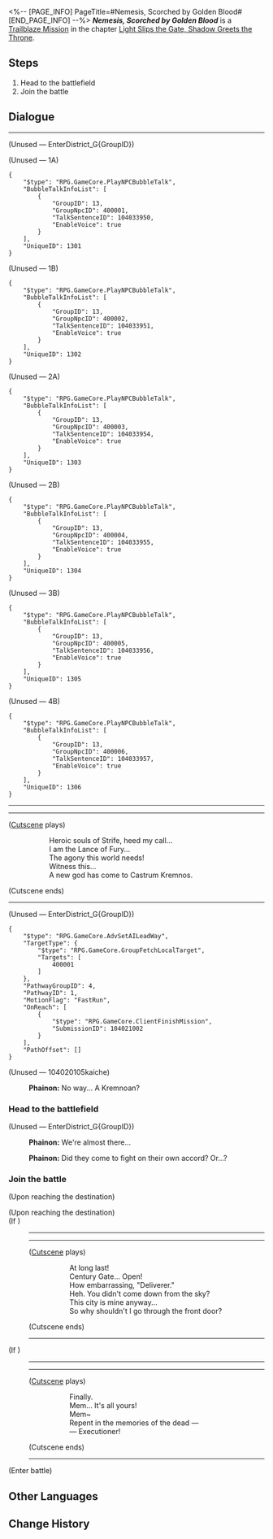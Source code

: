 <%-- [PAGE_INFO]
PageTitle=#Nemesis, Scorched by Golden Blood#
[END_PAGE_INFO] --%>
{{Stub|Dialogue.}}
{{Mission Infobox
|id            = 1040210
|title         = 
|image         = <!--Mission Nemesis, Scorched by Golden Blood.png-->
|type          = Trailblaze
|event_name    = 
|chapter       = Light Slips the Gate, Shadow Greets the Throne
|requirements  = {{subst:void|<!--Unknown: {"Type":"Manual"}-->}}
|summary       = <!--official mission summary from Fate's Atlas-->
|characters    = Phainon; Trailblazer
|startLocation = [[Amphoreus]] - [[Entrap the Flame Reaver]]
|world         = Amphoreus
|area          = Entrap the Flame Reaver
|prev          = 
|next          = 
|rewards       = Trailblaze EXP*300; Stellar Jade*40; Refined Aether*4; Celestial Ambrosia*120; A Hunt for the Divine (Disk)*1 { text = ''A Hunt for the Divine'' }; Credit*60,000
}}
'''''Nemesis, Scorched by Golden Blood''''' is a [[Trailblaze Mission]] in the chapter [[Light Slips the Gate, Shadow Greets the Throne]].

==Steps==
# Head to the battlefield
# Join the battle

<!--
==Gameplay Notes==

--><!--
==Trial Character==

-->
==Dialogue==
{{Stub Dialogue}}
----
:{{tx}}
;(Unused &mdash; EnterDistrict_G{GroupID})
:{{tx}}

;(Unused &mdash; 1A)
<pre>{
	"$type": "RPG.GameCore.PlayNPCBubbleTalk",
	"BubbleTalkInfoList": [
		{
			"GroupID": 13,
			"GroupNpcID": 400001,
			"TalkSentenceID": 104033950,
			"EnableVoice": true
		}
	],
	"UniqueID": 1301
}</pre>

;(Unused &mdash; 1B)
<pre>{
	"$type": "RPG.GameCore.PlayNPCBubbleTalk",
	"BubbleTalkInfoList": [
		{
			"GroupID": 13,
			"GroupNpcID": 400002,
			"TalkSentenceID": 104033951,
			"EnableVoice": true
		}
	],
	"UniqueID": 1302
}</pre>

;(Unused &mdash; 2A)
<pre>{
	"$type": "RPG.GameCore.PlayNPCBubbleTalk",
	"BubbleTalkInfoList": [
		{
			"GroupID": 13,
			"GroupNpcID": 400003,
			"TalkSentenceID": 104033954,
			"EnableVoice": true
		}
	],
	"UniqueID": 1303
}</pre>

;(Unused &mdash; 2B)
<pre>{
	"$type": "RPG.GameCore.PlayNPCBubbleTalk",
	"BubbleTalkInfoList": [
		{
			"GroupID": 13,
			"GroupNpcID": 400004,
			"TalkSentenceID": 104033955,
			"EnableVoice": true
		}
	],
	"UniqueID": 1304
}</pre>

;(Unused &mdash; 3B)
<pre>{
	"$type": "RPG.GameCore.PlayNPCBubbleTalk",
	"BubbleTalkInfoList": [
		{
			"GroupID": 13,
			"GroupNpcID": 400005,
			"TalkSentenceID": 104033956,
			"EnableVoice": true
		}
	],
	"UniqueID": 1305
}</pre>

;(Unused &mdash; 4B)
<pre>{
	"$type": "RPG.GameCore.PlayNPCBubbleTalk",
	"BubbleTalkInfoList": [
		{
			"GroupID": 13,
			"GroupNpcID": 400006,
			"TalkSentenceID": 104033957,
			"EnableVoice": true
		}
	],
	"UniqueID": 1306
}</pre>
----
----
;([[#Gallery|Cutscene]] plays)
::Heroic souls of Strife, heed my call...
::I am the Lance of Fury...
::The agony this world needs!
::Witness this...
::A new god has come to Castrum Kremnos.
;(Cutscene ends)
----

;(Unused &mdash; EnterDistrict_G{GroupID})
<pre>{
	"$type": "RPG.GameCore.AdvSetAILeadWay",
	"TargetType": {
		"$type": "RPG.GameCore.GroupFetchLocalTarget",
		"Targets": [
			400001
		]
	},
	"PathwayGroupID": 4,
	"PathwayID": 1,
	"MotionFlag": "FastRun",
	"OnReach": [
		{
			"$type": "RPG.GameCore.ClientFinishMission",
			"SubmissionID": 104021002
		}
	],
	"PathOffset": []
}</pre>

;(Unused &mdash; 104020105kaiche)
:{{A|VO chapter4 17 phainon 148.ogg}} '''Phainon:''' No way... A Kremnoan?
{{Dialogue End}}

===Head to the battlefield{{subst:void|<!--104021004-->}}===
{{Mission Description|type=trailblaze|location=Entrap the Flame Reaver|update|The final battle with the Flame Reaver takes place in Castrum Kremnos. Against this mysterious mighty foe, the Chrysos Heirs must fight with everything they have.}}
{{Dialogue Start}}

;(Unused &mdash; EnterDistrict_G{GroupID})
:{{A|VO chapter4 17 phainon 154.ogg}} '''Phainon:''' We're almost there...
:{{A|VO chapter4 17 phainon 153.ogg}} '''Phainon:''' Did they come to fight on their own accord? Or...?
{{Dialogue End}}

===Join the battle{{subst:void|<!--104021006-->}}===
{{Dialogue Start}}
;(Upon reaching the destination)

;(Upon reaching the destination)
;(If {{cx}}{{subst:void|<!--{"$type":"RPG.GameCore.ByCompareMissionBattleWin","EventID":20421075}-->}})
:----
:----
:;([[#Gallery|Cutscene]] plays)
:::At long last!
:::Century Gate... Open!
:::How embarrassing, "Deliverer."
:::Heh. You didn't come down from the sky?
:::This city is mine anyway...
:::So why shouldn't I go through the front door?
:;(Cutscene ends)
:----
;(If {{cx}}{{subst:void|<!--{"$type":"RPG.GameCore.ByCompareMissionBattleWin","EventID":20421075}-->}})
::{{tx}}
:----
:----
:;([[#Gallery|Cutscene]] plays)
:::Finally.
:::Mem... It's all yours!
:::Mem~
:::Repent in the memories of the dead &mdash;
:::&mdash; Executioner!
:;(Cutscene ends)
:----
;(Enter battle)
:{{Enemy List|Flame Reaver of the Deepest Dark*1/+53.8% HP, -12% SPD}}
{{Dialogue End}}

==Other Languages==
{{Other Languages
|en   = Nemesis, Scorched by Golden Blood
|zhs  = 仇寇啊，且领受金血烧灼
|zht  = 仇寇啊，且領受金血燒灼
|ja   = 仇敵よ、黄金の血に焼かれよ
|ko   = 원수여, 황금 피의 뜨거운 불길을 받아들여라
|es   = Némesis, ardiente en sangre dorada
|fr   = Ennemi juré brûlé par le sang doré
|ru   = О неприятель, пылающий золотой кровью
|th   = ศัตรูเอ๋ย จงแผดเผาด้วยโลหิตทอง
|vi   = Hỡi Kẻ Thù, Hãy Nhận Lấy Máu Vàng Bỏng Rát
|de   = O Erzfeind, von goldenem Blut versengt
|id   = Musuh, Rasakan Darah Emas yang Membara
|pt   = Nêmesis, Abrasados pelo Sangue Dourado
}}

==Change History==
{{Change History|3.1}}
